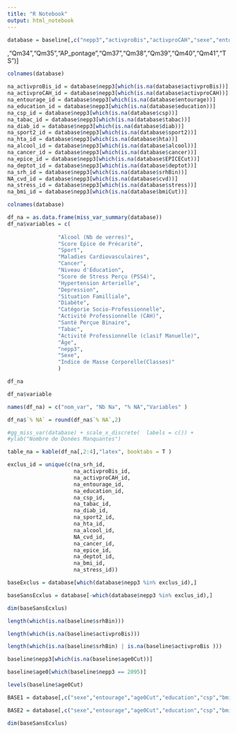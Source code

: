 ```yaml
---
title: "R Notebook"
output: html_notebook
---
```

```r
database = baseline[,c("nepp3","activproBis","activproCAH","sexe","entourage","age0Cut","education","csp","bmiCut","tabac","diab","sport2","hta","alcoolCut","cancer","EPICECut","deptot","srhBin","cvd","stress")]
```
,"Qm34","Qm35","AP_pontage","Qm37","Qm38","Qm39","Qm40","Qm41","TS")]


```r
colnames(database)
```


```r
na_activproBis_id = database$nepp3[which(is.na(database$activproBis))]
na_activproCAH_id = database$nepp3[which(is.na(database$activproCAH))]
na_entourage_id = database$nepp3[which(is.na(database$entourage))]
na_education_id = database$nepp3[which(is.na(database$education))]
na_csp_id = database$nepp3[which(is.na(database$csp))]
na_tabac_id = database$nepp3[which(is.na(database$tabac))]
na_diab_id = database$nepp3[which(is.na(database$diab))]
na_sport2_id = database$nepp3[which(is.na(database$sport2))]
na_hta_id = database$nepp3[which(is.na(database$hta))]
na_alcool_id = database$nepp3[which(is.na(database$alcool))]
na_cancer_id = database$nepp3[which(is.na(database$cancer))]
na_epice_id = database$nepp3[which(is.na(database$EPICECut))]
na_deptot_id = database$nepp3[which(is.na(database$deptot))]
na_srh_id = database$nepp3[which(is.na(database$srhBin))]
NA_cvd_id = database$nepp3[which(is.na(database$cvd))]
na_stress_id = database$nepp3[which(is.na(database$stress))]
na_bmi_id = database$nepp3[which(is.na(database$bmiCut))]

```

```r
colnames(database)
```


```r
df_na = as.data.frame(miss_var_summary(database))
df_na$variables = c(
                
                "Alcool (Nb de verres)",
                "Score Epice de Précarité",
                "Sport",
                "Maladies Cardiovasculaires",
                "Cancer",
                "Niveau d'Education",
                "Score de Stress Perçu (PSS4)",
                "Hypertension Arterielle",
                "Depression",
                "Situation Familliale",
                "Diabète",
                "Catégorie Socio-Professionnelle",
                "Activité Professionnelle (CAH)",
                "Santé Perçue Binaire",
                "Tabac",
                "Activité Professionnelle (clasif Manuelle)",
                "Âge",
                "nepp3",
                "Sexe",
                "Indice de Masse Corporelle(Classes)"
                )

```
```r
df_na
```

```r
df_na$variable
```

```r
names(df_na) = c("nom_var", "Nb Na", "% NA","Variables" )

```
```r
df_na$`% NA` = round(df_na$`% NA`,2)
```


```r
#gg_miss_var(database) + scale_x_discrete(  labels = c()) +
#ylab("Nombre de Donées Manquantes")
```

```r
table_na = kable(df_na[,2:4],"latex", booktabs = T )
```


```r
exclus_id = unique(c(na_srh_id,
                     na_activproBis_id,
                     na_activproCAH_id,
                     na_entourage_id,
                     na_education_id,
                     na_csp_id,
                     na_tabac_id,
                     na_diab_id,
                     na_sport2_id,
                     na_hta_id,
                     na_alcool_id,
                     NA_cvd_id,
                     na_cancer_id, 
                     na_epice_id,
                     na_deptot_id,
                     na_bmi_id,
                     na_stress_id))
```

```r
baseExclus = database[which(database$nepp3 %in% exclus_id),]
```


```r
baseSansEcxlus = database[-which(database$nepp3 %in% exclus_id),]
```
```r
dim(baseSansEcxlus)
```


```r
length(which(is.na(baseline$srhBin)))
```
```r
length(which(is.na(baseline$activproBis)))
```

```r
length(which(is.na(baseline$srhBin) | is.na(baseline$activproBis )))
```

```r
baseline$nepp3[which(is.na(baseline$age0Cut))]
```
```r
baseline$age0[which(baseline$nepp3 == 2095)]
```
```r
levels(baseline$age0Cut)
```



```r
BASE1 = database[,c("sexe","entourage","age0Cut","education","csp","bmiCut","tabac","diab","sport2","hta","alcoolCut","cancer","EPICECut","deptot","srhBin","activproCAH","stress")]
```


```r
BASE2 = database[,c("sexe","entourage","age0Cut","education","csp","bmiCut","tabac","diab","sport2","hta","alcoolCut","cancer","EPICECut","deptot","srhBin","activproBis", "stress")]
```


```r
dim(baseSansEcxlus)
```











